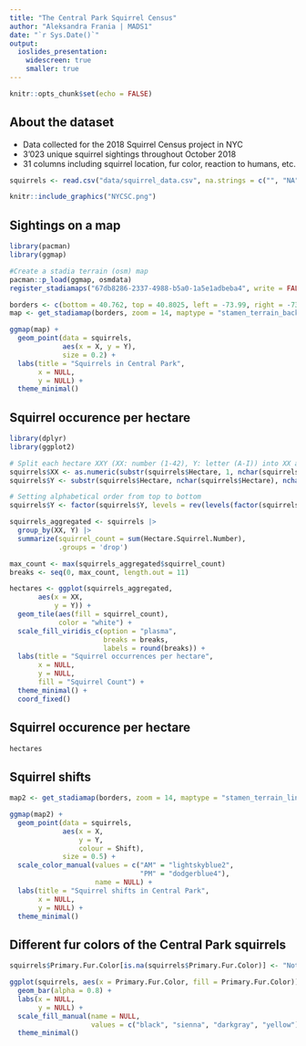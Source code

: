 ```yaml
---
title: "The Central Park Squirrel Census"
author: "Aleksandra Frania | MADS1"
date: "`r Sys.Date()`"
output:
  ioslides_presentation:
    widescreen: true
    smaller: true
---
```


```r
knitr::opts_chunk$set(echo = FALSE)
```

## About the dataset

- Data collected for the 2018 Squirrel Census project in NYC
- 3'023 unique squirrel sightings throughout October 2018
- 31 columns including squirrel location, fur color, reaction to humans, etc.

```r
squirrels <- read.csv("data/squirrel_data.csv", na.strings = c("", "NA"))

knitr::include_graphics("NYCSC.png")
```

## Sightings on a map

```r
library(pacman)
library(ggmap)

#Create a stadia terrain (osm) map
pacman::p_load(ggmap, osmdata)
register_stadiamaps("67db8286-2337-4988-b5a0-1a5e1adbeba4", write = FALSE)

borders <- c(bottom = 40.762, top = 40.8025, left = -73.99, right = -73.94)
map <- get_stadiamap(borders, zoom = 14, maptype = "stamen_terrain_background")

ggmap(map) +
  geom_point(data = squirrels, 
             aes(x = X, y = Y), 
             size = 0.2) +
  labs(title = "Squirrels in Central Park", 
       x = NULL, 
       y = NULL) +
  theme_minimal()
```
## Squirrel occurence per hectare

```r
library(dplyr)
library(ggplot2)

# Split each hectare XXY (XX: number (1-42), Y: letter (A-I)) into XX and Y
squirrels$XX <- as.numeric(substr(squirrels$Hectare, 1, nchar(squirrels$Hectare) - 1))
squirrels$Y <- substr(squirrels$Hectare, nchar(squirrels$Hectare), nchar(squirrels$Hectare))

# Setting alphabetical order from top to bottom 
squirrels$Y <- factor(squirrels$Y, levels = rev(levels(factor(squirrels$Y))))

squirrels_aggregated <- squirrels |> 
  group_by(XX, Y) |> 
  summarize(squirrel_count = sum(Hectare.Squirrel.Number), 
            .groups = 'drop')

max_count <- max(squirrels_aggregated$squirrel_count)
breaks <- seq(0, max_count, length.out = 11)

hectares <- ggplot(squirrels_aggregated, 
       aes(x = XX, 
           y = Y)) +
  geom_tile(aes(fill = squirrel_count), 
            color = "white") +
  scale_fill_viridis_c(option = "plasma", 
                       breaks = breaks, 
                       labels = round(breaks)) +
  labs(title = "Squirrel occurrences per hectare",
       x = NULL,
       y = NULL,
       fill = "Squirrel Count") +
  theme_minimal() +
  coord_fixed()
```

## Squirrel occurence per hectare

```r
hectares
```

## Squirrel shifts

```r
map2 <- get_stadiamap(borders, zoom = 14, maptype = "stamen_terrain_lines")

ggmap(map2) +
  geom_point(data = squirrels, 
             aes(x = X, 
                 y = Y, 
                 colour = Shift), 
             size = 0.5) +
  scale_color_manual(values = c("AM" = "lightskyblue2", 
                                "PM" = "dodgerblue4"),
                     name = NULL) +
  labs(title = "Squirrel shifts in Central Park", 
       x = NULL, 
       y = NULL) +
  theme_minimal()
```

## Different fur colors of the Central Park squirrels 

```r
squirrels$Primary.Fur.Color[is.na(squirrels$Primary.Fur.Color)] <- "Not Available"

ggplot(squirrels, aes(x = Primary.Fur.Color, fill = Primary.Fur.Color)) +
  geom_bar(alpha = 0.8) +
  labs(x = NULL,
       y = NULL) +
  scale_fill_manual(name = NULL,
                    values = c("black", "sienna", "darkgray", "yellow")) +
  theme_minimal()
```








